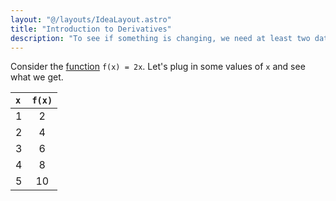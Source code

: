 ```yaml
---
layout: "@/layouts/IdeaLayout.astro"
title: "Introduction to Derivatives"
description: "To see if something is changing, we need at least two data points to see the difference, right?"
---
```


Consider the [function](/ideas/function1) `f(x) = 2x`. Let's plug in some values of `x` and see what we get.

| `x`  | `f(x)` | 
|:--| :-: |
| 1    | 2      | 
| 2    | 4      | 
| 3    | 6      | 
| 4    | 8      | 
| 5    | 10     | 
